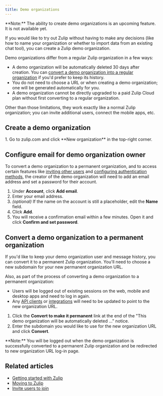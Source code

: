 ```yaml
---
title: Demo organizations
---
```



<ZulipNote>
  **Note:** The ability to create demo organizations is an upcoming
  feature. It is not available yet.
</ZulipNote>

If you would like to try out Zulip without having to make any
decisions (like how to name your organization or whether to import
data from an existing chat tool), you can create a Zulip demo
organization.

Demo organizations differ from a regular Zulip organization in a few
ways:

* A demo organization will be automatically deleted 30 days after
  creation. You can [convert a demo organization into a regular
  organization](#convert-a-demo-organization-to-a-permanent-organization)
  if you'd prefer to keep its history.
* You do not need to choose a URL or when creating a demo organization;
  one will be generated automatically for you.
* A demo organization cannot be directly upgraded to a paid Zulip
  Cloud plan without first converting to a regular organization.

Other than those limitations, they work exactly like a normal Zulip
organization; you can invite additional users, connect the mobile
apps, etc.

## Create a demo organization

<Steps>
  1. Go to zulip.com and click **New organization** in the top-right corner.
</Steps>

## Configure email for demo organization owner

To convert a demo organization to a permanent organization, and to access
certain features like [inviting other users](/help/invite-new-users) and
[configuring authentication methods](/help/configure-authentication-methods),
the creator of the demo organization will need to add an email address
and set a password for their account.

<FlattenedSteps>
  <NavigationSteps target="settings/account-and-privacy" />

  1. Under **Account**, click **Add email**.
  1. Enter your email address.
  1. *(optional)* If the name on the account is still a placeholder,
     edit the **Name** field.
  1. Click **Add**.
  1. You will receive a confirmation email within a few minutes. Open
     it and click **Confirm and set password**.
</FlattenedSteps>

## Convert a demo organization to a permanent organization

<OwnerOnly />

If you'd like to keep your demo organization user and message history,
you can convert it to a permanent Zulip organization. You'll need to
choose a new subdomain for your new permanent organization URL.

Also, as part of the process of converting a demo organization to a
permanent organization:

* Users will be logged out of existing sessions on the web, mobile and
  desktop apps and need to log in again.
* Any [API clients](/api/) or [integrations](/integrations/) will need
  to be updated to point to the new organization URL.

<FlattenedSteps>
  <NavigationSteps target="settings/organization-profile" />

  1. Click the **Convert to make it permanent** link at the end of the
     "This demo organization will be automatically deleted ..." notice.
  1. Enter the subdomain you would like to use for the new organization
     URL and click  **Convert**.
</FlattenedSteps>

<ZulipNote>
  **Note:** You will be logged out when the demo organization is
  successfully converted to a permanent Zulip organization and be
  redirected to new organization URL log-in page.
</ZulipNote>

## Related articles

* [Getting started with Zulip](/help/getting-started-with-zulip)
* [Moving to Zulip](/help/moving-to-zulip)
* [Invite users to join](/help/invite-users-to-join)
